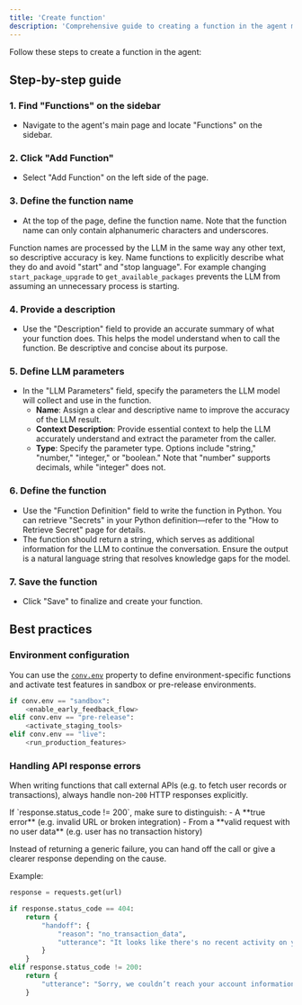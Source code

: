 ```yaml
---
title: 'Create function'
description: 'Comprehensive guide to creating a function in the agent main page.'
---
```


Follow these steps to create a function in the agent:

## Step-by-step guide

### 1. **Find "Functions" on the sidebar**
   - Navigate to the agent's main page and locate "Functions" on the sidebar.

### 2. **Click "Add Function"**
   - Select "Add Function" on the left side of the page.

### 3. **Define the function name**
   - At the top of the page, define the function name. Note that the function name can only contain alphanumeric characters and underscores.

   <Tip> Function names are processed by the LLM in the same way any other text, so descriptive accuracy is key. Name functions to explicitly describe what they do and avoid "start" and "stop language". For example changing `start_package_upgrade` to `get_available_packages` prevents the LLM from assuming an unnecessary process is starting. </Tip>

### 4. **Provide a description**
   - Use the "Description" field to provide an accurate summary of what your function does. This helps the model understand when to call the function. Be descriptive and concise about its purpose.

### 5. **Define LLM parameters**
   - In the "LLM Parameters" field, specify the parameters the LLM model will collect and use in the function.
     - **Name**: Assign a clear and descriptive name to improve the accuracy of the LLM result.
     - **Context Description**: Provide essential context to help the LLM accurately understand and extract the parameter from the caller.
     - **Type**: Specify the parameter type. Options include "string," "number," "integer," or "boolean." Note that "number" supports decimals, while "integer" does not.

### 6. **Define the function**
   - Use the "Function Definition" field to write the function in Python. You can retrieve "Secrets" in your Python definition—refer to the "How to Retrieve Secret" page for details.
   - The function should return a string, which serves as additional information for the LLM to continue the conversation. Ensure the output is a natural language string that resolves knowledge gaps for the model.

### 7. **Save the function**
   - Click "Save" to finalize and create your function.

## Best practices

### Environment configuration
You can use the [`conv.env`](./classes/conv-object#env) property to define environment-specific functions and activate test features in sandbox or pre-release environments.

```python
if conv.env == "sandbox":
    <enable_early_feedback_flow>
elif conv.env == "pre-release":
    <activate_staging_tools>
elif conv.env == "live":
    <run_production_features>
```

### Handling API response errors

When writing functions that call external APIs (e.g. to fetch user records or transactions), always handle non-`200` HTTP responses explicitly.

<Note>
If `response.status_code != 200`, make sure to distinguish:
- A **true error** (e.g. invalid URL or broken integration)
- From a **valid request with no user data** (e.g. user has no transaction history)

Instead of returning a generic failure, you can hand off the call or give a clearer response depending on the cause.
</Note>

Example:

```python
response = requests.get(url)

if response.status_code == 404:
    return {
        "handoff": {
            "reason": "no_transaction_data",
            "utterance": "It looks like there's no recent activity on your account. Let me transfer you to someone who can help."
        }
    }
elif response.status_code != 200:
    return {
        "utterance": "Sorry, we couldn’t reach your account information right now. Please try again later."
    }
```